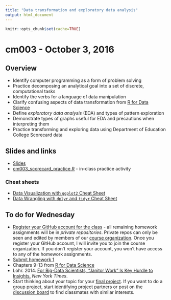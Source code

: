 ```yaml
---
title: "Data transformation and exploratory data analysis"
output: html_document
---
```


```r
knitr::opts_chunk$set(cache=TRUE)
```

# cm003 - October 3, 2016

## Overview

* Identify computer programming as a form of problem solving
* Practice decomposing an analytical goal into a set of discrete, computational tasks
* Identify the verbs for a language of data manipulation
* Clarify confusing aspects of data transformation from [R for Data Science](http://r4ds.had.co.nz/transform.html)
* Define *exploratory data analysis* (EDA) and types of pattern exploration
* Demonstrate types of graphs useful for EDA and precautions when interpreting them
* Practice transforming and exploring data using Department of Education College Scorecard data

## Slides and links

* [Slides](extras/cm003_slides.html)
* [cm003_scorecard_practice.R](https://gist.github.com/bensoltoff/ffd6582e5fbd9f345f72034bbfa31be5) - in-class practice activity

### Cheat sheets

* [Data Visualization with `ggplot2` Cheat Sheet](https://www.rstudio.com/wp-content/uploads/2015/12/ggplot2-cheatsheet-2.0.pdf)
* [Data Wrangling with `dplyr` and `tidyr` Cheat Sheet](https://www.rstudio.com/wp-content/uploads/2015/02/data-wrangling-cheatsheet.pdf)



## To do for Wednesday

* [Register your GitHub account for the class](https://docs.google.com/forms/d/e/1FAIpQLSdBjiacwzO8WexQNJRW-dBuzc4lzj-AkAdm1FUqe5O2_kkbWg/viewform) - all remaining homework assignments will be in *private repositories*. Private repos can only be seen and edited by members of our [course organization](https://github.com/uc-cfss). Once you register your GitHub account, I will invite you to join the course organization. If you don't register your account, you won't have access to any of the homework assignments.
* [Submit homework 1](hw01_edit-README.html)
* Chapters 9-13 from [R for Data Science](http://r4ds.had.co.nz/)
* Lohr. 2014. [For Big-Data Scientists, "Janitor Work" Is Key Hurdle to Insights.](http://www.nytimes.com/2014/08/18/technology/for-big-data-scientists-hurdle-to-insights-is-janitor-work.html?_r=0) *New York Times*.
* Start thinking about your topic for your [final project](project_description.html). If you want to do a group project, start identifying project partners or post on the [discussion board](https://github.com/uc-cfss/Discussion) to find classmates with similar interests.


